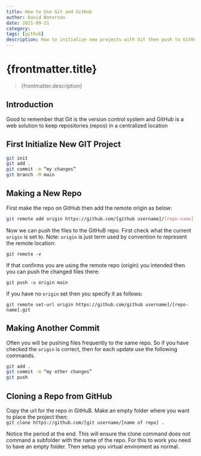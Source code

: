 ```yaml
---
title: How to Use Git and GitHub
author: David Waterson
date: 2021-09-21
category:
tags: [github]
description: How to initialize new projects with Git then push to GitHub repo.  
---
```

# {frontmatter.title}
> {frontmatter.description}
## Introduction

Good to remember that Git is the version control system and GitHub is a web solution to keep repositories (repos) in a centralized location


## First Initialize New GIT Project 

```bash
git init
git add .
git commit -m “my changes”
git branch -M main
```

## Making a New Repo 

First make the repo on GitHub then add the remote origin as below:

```bash
git remote add origin https://github.com/[github username]/[repo-name].git
```
Now we can push the files to the GitHuB repo. First check what the current `origin` is set to. Note: `origin` is just term used by convention to represent the remote location:
```
git remote -v
```
If that confirms you are using the remote repo (origin) you intended then you can push the changed files there:
```
git push -u origin main
```

If you have no `origin` set then you specify it as follows:    
```
git remote set-url origin https://github.com/github username]/[repo-name].git
```


## Making Another Commit

Often you will be pushing files frequently to the same repo. So if you have checked the `origin` is correct, then for each update use the following commands.

```bash
git add .
git commit -m “my other changes”
git push
```

## Cloning a Repo from GitHub

Copy the url for the repo in GitHuB. Make an empty folder where you want to place the project then:    
`git clone https://github.com/[git username/[name of repo] .`

Notice the period at the end. This will ensure the clone command does not command a subfolder with the name of the repo. For this to work you need to have an empty folder. Then setup you virtual enviroment as normal.




